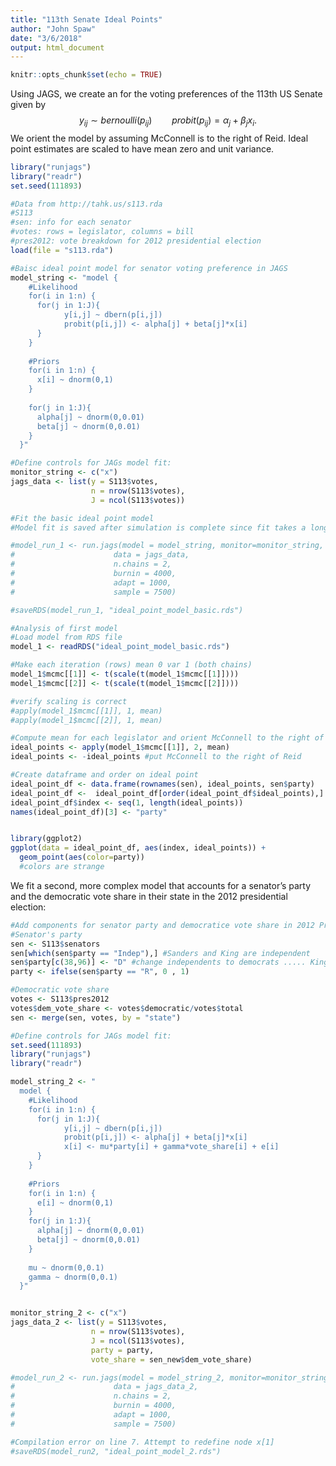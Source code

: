 ```yaml
---
title: "113th Senate Ideal Points"
author: "John Spaw"
date: "3/6/2018"
output: html_document
---
```


```r
knitr::opts_chunk$set(echo = TRUE)
```

Using JAGS, we create an \textbf{ideal point model} for the voting preferences of the 113th US Senate given by
  $$y_{ij} \sim bernoulli(p_{ij}) \qquad probit(p_{ij}) = \alpha_j + \beta_j x_i.$$
We orient the model by assuming McConnell is to the right of Reid.
Ideal point estimates are scaled to have mean zero and unit variance. \newline
  

```r
library("runjags")
library("readr")
set.seed(111893)

#Data from http://tahk.us/s113.rda
#S113
#sen: info for each senator
#votes: rows = legislator, columns = bill
#pres2012: vote breakdown for 2012 presidential election
load(file = "s113.rda")
```

```r
#Baisc ideal point model for senator voting preference in JAGS
model_string <- "model {
    #Likelihood
    for(i in 1:n) {
      for(j in 1:J){
            y[i,j] ~ dbern(p[i,j])
            probit(p[i,j]) <- alpha[j] + beta[j]*x[i]
      }
    }
    
    #Priors
    for(i in 1:n) {
      x[i] ~ dnorm(0,1)
    }
    
    for(j in 1:J){
      alpha[j] ~ dnorm(0,0.01)
      beta[j] ~ dnorm(0,0.01)
    }
  }"

#Define controls for JAGs model fit:
monitor_string <- c("x")
jags_data <- list(y = S113$votes, 
                  n = nrow(S113$votes),
                  J = ncol(S113$votes))
```


```r
#Fit the basic ideal point model
#Model fit is saved after simulation is complete since fit takes a long time

#model_run_1 <- run.jags(model = model_string, monitor=monitor_string, 
#                      data = jags_data, 
#                      n.chains = 2,
#                      burnin = 4000,
#                      adapt = 1000,
#                      sample = 7500)

#saveRDS(model_run_1, "ideal_point_model_basic.rds")
```



```r
#Analysis of first model
#Load model from RDS file
model_1 <- readRDS("ideal_point_model_basic.rds")

#Make each iteration (rows) mean 0 var 1 (both chains)
model_1$mcmc[[1]] <- t(scale(t(model_1$mcmc[[1]])))
model_1$mcmc[[2]] <- t(scale(t(model_1$mcmc[[2]])))

#verify scaling is correct
#apply(model_1$mcmc[[1]], 1, mean)
#apply(model_1$mcmc[[2]], 1, mean)

#Compute mean for each legislator and orient McConnell to the right of Reid
ideal_points <- apply(model_1$mcmc[[1]], 2, mean)
ideal_points <- -ideal_points #put McConnell to the right of Reid

#Create dataframe and order on ideal point
ideal_point_df <- data.frame(rownames(sen), ideal_points, sen$party) 
ideal_point_df <-  ideal_point_df[order(ideal_point_df$ideal_points),] 
ideal_point_df$index <- seq(1, length(ideal_points))
names(ideal_point_df)[3] <- "party"


library(ggplot2)
ggplot(data = ideal_point_df, aes(index, ideal_points)) +
  geom_point(aes(color=party))
  #colors are strange
```

We fit a second, more complex model that accounts for a senator's party
and the democratic vote share in their state in the 2012 presidential election:


```r
#Add components for senator party and democratice vote share in 2012 Presidential Election
#Senator's party
sen <- S113$senators
sen[which(sen$party == "Indep"),] #Sanders and King are independent 
sen$party[c(38,96)] <- "D" #change independents to democrats ..... King and Sanders caucus with democrats
party <- ifelse(sen$party == "R", 0 , 1)

#Democratic vote share
votes <- S113$pres2012
votes$dem_vote_share <- votes$democratic/votes$total
sen <- merge(sen, votes, by = "state")
```

```r
#Define controls for JAGs model fit:
set.seed(111893)
library("runjags")
library("readr")

model_string_2 <- "
  model {
    #Likelihood
    for(i in 1:n) {
      for(j in 1:J){
            y[i,j] ~ dbern(p[i,j])
            probit(p[i,j]) <- alpha[j] + beta[j]*x[i]
            x[i] <- mu*party[i] + gamma*vote_share[i] + e[i]
      }
    }
  
    #Priors
    for(i in 1:n) {
      e[i] ~ dnorm(0,1)
    }
    for(j in 1:J){
      alpha[j] ~ dnorm(0,0.01)
      beta[j] ~ dnorm(0,0.01)
    }
  
    mu ~ dnorm(0,0.1)
    gamma ~ dnorm(0,0.1)
  }"


monitor_string_2 <- c("x")
jags_data_2 <- list(y = S113$votes, 
                  n = nrow(S113$votes),
                  J = ncol(S113$votes),
                  party = party,
                  vote_share = sen_new$dem_vote_share)
```


```r
#model_run_2 <- run.jags(model = model_string_2, monitor=monitor_string_2, 
#                      data = jags_data_2, 
#                      n.chains = 2,
#                      burnin = 4000,
#                      adapt = 1000,
#                      sample = 7500)

#Compilation error on line 7. Attempt to redefine node x[1]
#saveRDS(model_run2, "ideal_point_model_2.rds")
```














